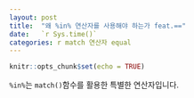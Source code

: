 ```yaml
---
layout: post
title:  "왜 %in% 연산자를 사용해야 하는가 feat.=="
date:   `r Sys.time()`
categories: r match 연산자 equal
---
```


```r
knitr::opts_chunk$set(echo = TRUE)
```

`%in%`는 `match()`함수를 활용한 특별한 연산자입니다.